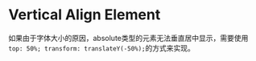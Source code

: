 

<Meta of={View} />

# Vertical Align Element

如果由于字体大小的原因，absolute类型的元素无法垂直居中显示，需要使用`top: 50%; transform: translateY(-50%);`的方式来实现。

<Canvas of={View.Main} />